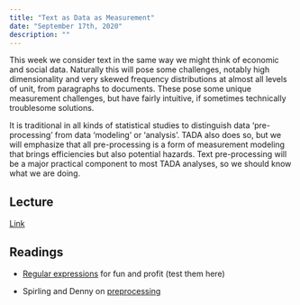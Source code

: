 ```yaml
---
title: "Text as Data as Measurement"
date: "September 17th, 2020"
description: ""
---
```


This week we consider text in the same way we might think of economic
and social data. Naturally this will pose some challenges, notably
high dimensionality and very skewed frequency distributions at almost
all levels of unit, from paragraphs to documents. These pose some
unique measurement challenges, but have fairly intuitive, if sometimes
technically troublesome solutions.

It is traditional in all kinds of statistical studies  to distinguish
data 'pre-processing' from data 'modeling' or 'analysis'. TADA also
does so, but we will emphasize that all pre-processing is a form of
measurement modeling that brings efficiencies but also potential hazards.
Text pre-processing will be a major practical component
to most TADA analyses, so we should know what we are doing.

## Lecture

[Link](https://moodle.hertie-school.org/course/index.php?categoryid=266)

## Readings

- [Regular expressions](https://regex101.com/) for fun and profit (test them here)

- Spirling and Denny on [preprocessing](https://www.cambridge.org/core/journals/political-analysis/article/text-preprocessing-for-unsupervised-learning-why-it-matters-when-it-misleads-and-what-to-do-about-it/AA7D4DE0AA6AB208502515AE3EC6989E)


